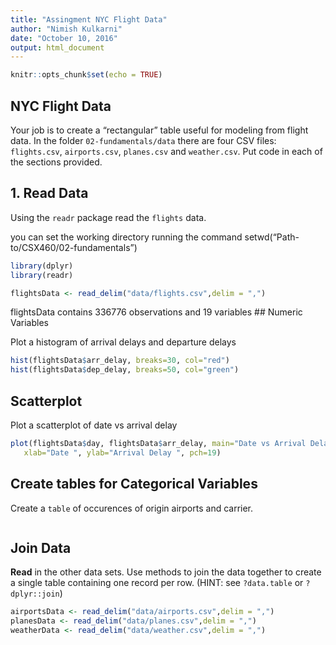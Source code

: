 ```yaml
---
title: "Assingment NYC Flight Data"
author: "Nimish Kulkarni"
date: "October 10, 2016"
output: html_document
---
```


```r
knitr::opts_chunk$set(echo = TRUE)
```

## NYC Flight Data

Your job is to create a "rectangular" table useful for modeling from flight data. In the folder `02-fundamentals/data` there are four CSV files: `flights.csv`, `airports.csv`, `planes.csv` and `weather.csv`.  Put code in each of the sections provided.

## 1. Read Data

Using the `readr` package read the `flights` data.

you can set the working directory running the command
setwd("Path-to/CSX460/02-fundamentals")

```r
library(dplyr)
library(readr)

flightsData <- read_delim("data/flights.csv",delim = ",")
```

flightsData contains 336776 observations and 19 variables
## Numeric Variables  

Plot a histogram of arrival delays and departure delays 

```r
hist(flightsData$arr_delay, breaks=30, col="red")
hist(flightsData$dep_delay, breaks=50, col="green")
```

## Scatterplot

Plot a scatterplot of date vs arrival delay 

```r
plot(flightsData$day, flightsData$arr_delay, main="Date vs Arrival Delay",
   xlab="Date ", ylab="Arrival Delay ", pch=19) 
```



## Create tables for Categorical Variables

Create a `table` of occurences of origin airports and carrier.

```r


```


## Join Data

**Read** in the other data sets. Use methods to join the data together to create a single table containing one record per row.  (HINT: see `?data.table` or `?dplyr::join`)

```r
airportsData <- read_delim("data/airports.csv",delim = ",")
planesData <- read_delim("data/planes.csv",delim = ",")
weatherData <- read_delim("data/weather.csv",delim = ",")
```



